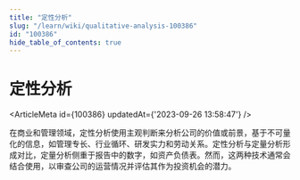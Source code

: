 ```yaml
---
title: "定性分析"
slug: "/learn/wiki/qualitative-analysis-100386"
id: "100386"
hide_table_of_contents: true
---
```



# 定性分析

<ArticleMeta id={100386} updatedAt={'2023-09-26 13:58:47'} />
<div className='border-solid border-b border-t-0 my-4 border-[var(--ifm-color-gray-300)]' />

在商业和管理领域，定性分析使用主观判断来分析公司的价值或前景，基于不可量化的信息，如管理专长、行业循环、研发实力和劳动关系。定性分析与定量分析形成对比，定量分析侧重于报告中的数字，如资产负债表。然而，这两种技术通常会结合使用，以审查公司的运营情况并评估其作为投资机会的潜力。
